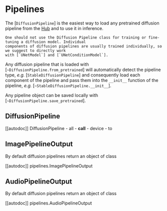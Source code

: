 <!--Copyright 2022 The HuggingFace Team. All rights reserved.

Licensed under the Apache License, Version 2.0 (the "License"); you may not use this file except in compliance with
the License. You may obtain a copy of the License at

http://www.apache.org/licenses/LICENSE-2.0

Unless required by applicable law or agreed to in writing, software distributed under the License is distributed on
an "AS IS" BASIS, WITHOUT WARRANTIES OR CONDITIONS OF ANY KIND, either express or implied. See the License for the
specific language governing permissions and limitations under the License.
-->

# Pipelines

The [`DiffusionPipeline`] is the easiest way to load any pretrained diffusion pipeline from the [Hub](https://huggingface.co/models?library=diffusers) and to use it in inference.

<Tip>
	
	One should not use the Diffusion Pipeline class for training or fine-tuning a diffusion model. Individual 
	components of diffusion pipelines are usually trained individually, so we suggest to directly work 
	with [`UNetModel`] and [`UNetConditionModel`].

</Tip>

Any diffusion pipeline that is loaded with [`~DiffusionPipeline.from_pretrained`] will automatically 
detect the pipeline type, *e.g.* [`StableDiffusionPipeline`] and consequently load each component of the 
pipeline and pass them into the `__init__` function of the pipeline, *e.g.* [`~StableDiffusionPipeline.__init__`].

Any pipeline object can be saved locally with [`~DiffusionPipeline.save_pretrained`].

## DiffusionPipeline
[[autodoc]] DiffusionPipeline
	- all
	- __call__
	- device
	- to

## ImagePipelineOutput
By default diffusion pipelines return an object of class

[[autodoc]] pipelines.ImagePipelineOutput

## AudioPipelineOutput
By default diffusion pipelines return an object of class

[[autodoc]] pipelines.AudioPipelineOutput
